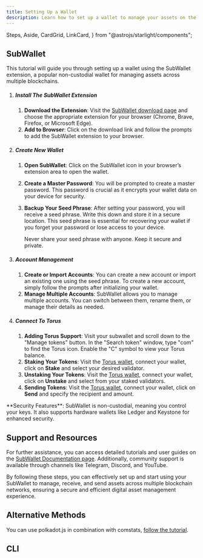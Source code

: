 ```yaml
---
title: Setting Up a Wallet
description: Learn how to set up a wallet to manage your assets on the Torus Network.
---
```


  Steps,
  Aside,
  CardGrid,
  LinkCard,
} from "@astrojs/starlight/components";

## SubWallet

This tutorial will guide you through setting up a wallet using the SubWallet extension, a popular non-custodial wallet for managing assets across multiple blockchains.

<Steps>

1. ##### Install The SubWallet Extension

   1. **Download the Extension**: Visit the [SubWallet download page](https://www.subwallet.app/download.html) and choose the appropriate extension for your browser (Chrome, Brave, Firefox, or Microsoft Edge).
   2. **Add to Browser**: Click on the download link and follow the prompts to add the SubWallet extension to your browser.

2. ##### Create New Wallet

   1. **Open SubWallet**: Click on the SubWallet icon in your browser’s extension area to open the wallet.
   2. **Create a Master Password**: You will be prompted to create a master password. This password is crucial as it encrypts your wallet data on your device for security.
   3. **Backup Your Seed Phrase**: After setting your password, you will receive a seed phrase. Write this down and store it in a secure location. This seed phrase is essential for recovering your wallet if you forget your password or lose access to your device.

      <Aside type="danger">
        Never share your seed phrase with anyone. Keep it secure and private.
      </Aside>

3. ##### Account Management

   1. **Create or Import Accounts**: You can create a new account or import an existing one using the seed phrase. To create a new account, simply follow the prompts after initializing your wallet.
   2. **Manage Multiple Accounts**: SubWallet allows you to manage multiple accounts. You can switch between them, rename them, or manage their details as needed.

4. ##### Connect To Torus

   1. **Adding Torus Support**: Visit your subwallet and scroll down to the "Manage tokens" button. In the "Search token" window, type "com" to find the Torus icon. Enable the "C" symbol to view your Torus balance.
   2. **Staking Your Tokens**: Visit the [Torus wallet](https://wallet.torus.network/), connect your wallet, click on **Stake** and select your desired validator.
   3. **Unstaking Your Tokens**: Visit the [Torus wallet](https://wallet.torus.network/), connect your wallet, click on **Unstake** and select from your staked validators.
   4. **Sending Tokens**: Visit the [Torus wallet](https://wallet.torus.network/), connect your wallet, click on **Send** and specify the recipient and amount.

</Steps>

<Aside>
  **Security Features**: SubWallet is non-custodial, meaning you control your
  keys. It also supports hardware wallets like Ledger and Keystone for enhanced
  security.
</Aside>

## Support and Resources

For further assistance, you can access detailed tutorials and user guides on the [SubWallet Documentation page](https://docs.subwallet.app/main). Additionally, community support is available through channels like Telegram, Discord, and YouTube.

By following these steps, you can effectively set up and start using your SubWallet to manage, receive, and send assets across multiple blockchain networks, ensuring a secure and efficient digital asset management experience.

## Alternative Methods

You can use polkadot.js in combination with comstats, [follow the tutorial](https://www.youtube.com/watch?v=aP8N17hoPHQ).

## CLI

<CardGrid>
  <LinkCard
    href="/docs/working-with-keys/key-basics"
    title="Key Operations in CLI"
  />
  <LinkCard
    href="/docs/working-with-keys/balance-operations"
    title=" Balance Operations in CLI"
  />
</CardGrid>
